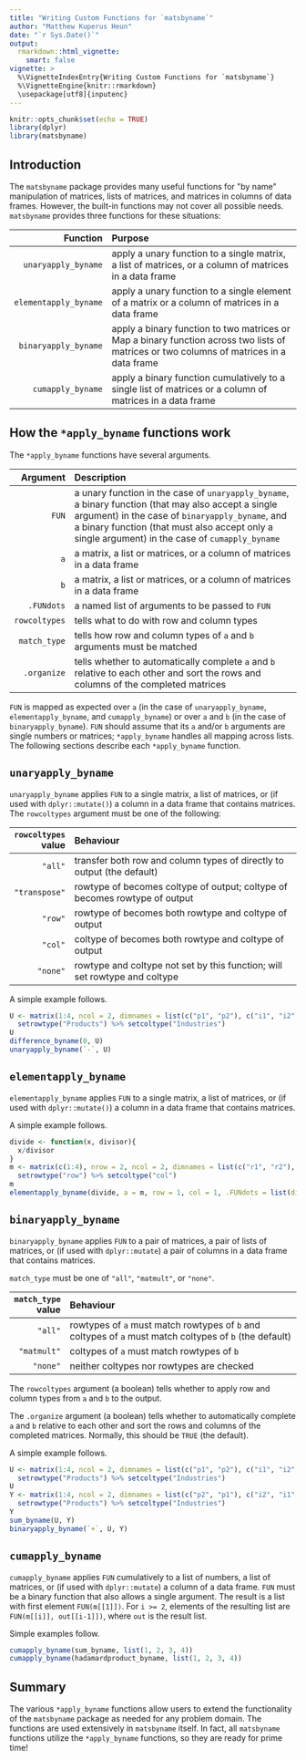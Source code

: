 ```yaml
---
title: "Writing Custom Functions for `matsbyname`"
author: "Matthew Kuperus Heun"
date: "`r Sys.Date()`"
output: 
  rmarkdown::html_vignette:
    smart: false
vignette: >
  %\VignetteIndexEntry{Writing Custom Functions for `matsbyname`}
  %\VignetteEngine{knitr::rmarkdown}
  \usepackage[utf8]{inputenc}
---
```


```r
knitr::opts_chunk$set(echo = TRUE)
library(dplyr)
library(matsbyname)
```

## Introduction

The `matsbyname` package provides many useful functions for \"by name\" manipulation of
matrices, lists of matrices, and matrices in columns of data frames.
However, the built-in functions may not cover all possible needs.
`matsbyname` provides three functions for these situations:

| Function | Purpose    
|--:|:------------------------------------
| `unaryapply_byname` | apply a unary function to a single matrix, a list of matrices, or a column of matrices in a data frame  
| `elementapply_byname` | apply a unary function to a single element of a matrix or a column of matrices in a data frame
| `binaryapply_byname` | apply a binary function to two matrices or Map a binary function across two lists of matrices or two columns of matrices in a data frame
| `cumapply_byname` | apply a binary function cumulatively to a single list of matrices or a column of matrices in a data frame


## How the `*apply_byname` functions work

The `*apply_byname` functions have several arguments.

| Argument | Description
|--:|:------------------------------
`FUN` | a unary function in the case of `unaryapply_byname`, a binary function (that may also accept a single argument) in the case of `binaryapply_byname`, and a binary function (that must also accept only a single argument) in the case of `cumapply_byname`
`a` | a matrix, a list or matrices, or a column of matrices in a data frame
`b` | a matrix, a list or matrices, or a column of matrices in a data frame
`.FUNdots` | a named list of arguments to be passed to `FUN`
 `rowcoltypes` | tells what to do with row and column types
 `match_type` | tells how row and column types of `a` and `b` arguments must be matched
 `.organize` | tells whether to automatically complete `a` and `b` relative to each other and sort the rows and columns of the completed matrices

`FUN` is mapped as expected over `a` (in the case of `unaryapply_byname`, 
`elementapply_byname`, and `cumapply_byname`) 
or over `a` and `b` (in the case of `binaryapply_byname`).
`FUN` should assume that its `a` and/or `b` arguments are single numbers or matrices; 
`*apply_byname` handles all mapping across lists.
The following sections describe each `*apply_byname` function.


## `unaryapply_byname`

`unaryapply_byname` applies `FUN` to a single matrix, a list of matrices, or 
(if used with `dplyr::mutate()`) a column in a data frame that contains matrices.
The `rowcoltypes` argument must be one of the following:

| `rowcoltypes` value | Behaviour
|--:|:---------------------------------
`"all"` | transfer both row and column types of \code{a} directly to output (the default)
`"transpose"` | rowtype of \code{a} becomes coltype of output; coltype of \code{a} becomes rowtype of output
`"row"` | rowtype of \code{a} becomes both rowtype and coltype of output
`"col"` | coltype of \code{a} becomes both rowtype and coltype of output
`"none"` | rowtype and coltype not set by this function; \code{FUN} will set rowtype and coltype

A simple example follows.

```r
U <- matrix(1:4, ncol = 2, dimnames = list(c("p1", "p2"), c("i1", "i2"))) %>%
  setrowtype("Products") %>% setcoltype("Industries")
U
difference_byname(0, U)
unaryapply_byname(`-`, U)
```


## `elementapply_byname`

`elementapply_byname` applies `FUN` to a single matrix, a list of matrices, or 
(if used with `dplyr::mutate()`) a column in a data frame that contains matrices.

A simple example follows.

```r
divide <- function(x, divisor){
  x/divisor
}
m <- matrix(c(1:4), nrow = 2, ncol = 2, dimnames = list(c("r1", "r2"), c("c1", "c2"))) %>% 
  setrowtype("row") %>% setcoltype("col")
m
elementapply_byname(divide, a = m, row = 1, col = 1, .FUNdots = list(divisor = 2))
```


## `binaryapply_byname`

`binaryapply_byname` applies `FUN` to a pair of matrices, a pair of lists of matrices, or 
(if used with `dplyr::mutate`) a pair of columns in a data frame that contains matrices.

`match_type` must be one of `"all"`, `"matmult"`, or `"none"`.

| `match_type` value | Behaviour
|--:|:--------------------------------------------
`"all"` | rowtypes of `a` must match rowtypes of `b` and coltypes of `a` must match coltypes of `b` (the default)
`"matmult"` | coltypes of `a` must match rowtypes of `b`
`"none"` | neither coltypes nor rowtypes are checked

The `rowcoltypes` argument (a boolean) 
tells whether to apply row and column types from `a` and `b`
to the output.

The `.organize` argument (a boolean) 
tells whether to automatically complete `a` and `b` relative to each other and
sort the rows and columns of the completed matrices.
Normally, this should be `TRUE` (the default).

A simple example follows.

```r
U <- matrix(1:4, ncol = 2, dimnames = list(c("p1", "p2"), c("i1", "i2"))) %>%
  setrowtype("Products") %>% setcoltype("Industries")
U
Y <- matrix(1:4, ncol = 2, dimnames = list(c("p2", "p1"), c("i2", "i1"))) %>%
  setrowtype("Products") %>% setcoltype("Industries")
Y
sum_byname(U, Y)
binaryapply_byname(`+`, U, Y)
```

## `cumapply_byname`

`cumapply_byname` applies `FUN` cumulatively to a list of numbers, 
a list of matrices, or (if used with `dplyr::mutate`) a column of a data frame.
`FUN` must be a binary function that also allows a single argument.
The result is a list with first element `FUN(m[[1]])`.
For `i >= 2`, elements of the resulting list are `FUN(m[[i]], out[[i-1]])`, 
where `out` is the result list.

Simple examples follow.

```r
cumapply_byname(sum_byname, list(1, 2, 3, 4))
cumapply_byname(hadamardproduct_byname, list(1, 2, 3, 4))
```


## Summary

The various `*apply_byname` functions allow users to extend the functionality of the `matsbyname` 
package as needed for any problem domain.
The functions are used extensively in `matsbyname` itself.
In fact, all `matsbyname` functions utilize the `*apply_byname` functions,
so they are ready for prime time!